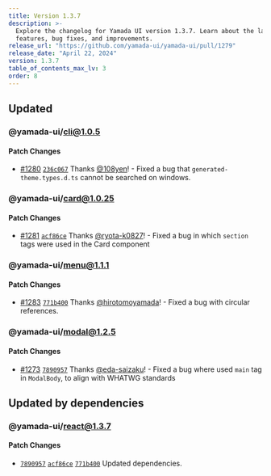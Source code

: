 ```yaml
---
title: Version 1.3.7
description: >-
  Explore the changelog for Yamada UI version 1.3.7. Learn about the latest
  features, bug fixes, and improvements.
release_url: "https://github.com/yamada-ui/yamada-ui/pull/1279"
release_date: "April 22, 2024"
version: 1.3.7
table_of_contents_max_lv: 3
order: 8
---
```


## Updated

### @yamada-ui/cli@1.0.5

#### Patch Changes

- [#1280](https://github.com/yamada-ui/yamada-ui/pull/1280) [`236c067`](https://github.com/yamada-ui/yamada-ui/commit/236c0674daba4a0724e001cf1baa856e977f4e0e) Thanks [@108yen](https://github.com/108yen)! - Fixed a bug that `generated-theme.types.d.ts` cannot be searched on windows.

### @yamada-ui/card@1.0.25

#### Patch Changes

- [#1281](https://github.com/yamada-ui/yamada-ui/pull/1281) [`acf86ce`](https://github.com/yamada-ui/yamada-ui/commit/acf86ce98c94db25d82e0dc4ff4ef96db979933a) Thanks [@ryota-k0827](https://github.com/ryota-k0827)! - Fixed a bug in which `section` tags were used in the Card component

### @yamada-ui/menu@1.1.1

#### Patch Changes

- [#1283](https://github.com/yamada-ui/yamada-ui/pull/1283) [`771b400`](https://github.com/yamada-ui/yamada-ui/commit/771b4006e2753543b02e386cbab3e4a1f278dd5c) Thanks [@hirotomoyamada](https://github.com/hirotomoyamada)! - Fixed a bug with circular references.

### @yamada-ui/modal@1.2.5

#### Patch Changes

- [#1273](https://github.com/yamada-ui/yamada-ui/pull/1273) [`7890957`](https://github.com/yamada-ui/yamada-ui/commit/7890957bb684acd475707e0662953c904e8a937d) Thanks [@eda-saizaku](https://github.com/eda-saizaku)! - Fixed a bug where used `main` tag in `ModalBody`, to align with WHATWG standards

## Updated by dependencies

### @yamada-ui/react@1.3.7

#### Patch Changes

- [`7890957`](https://github.com/yamada-ui/yamada-ui/commit/7890957bb684acd475707e0662953c904e8a937d) [`acf86ce`](https://github.com/yamada-ui/yamada-ui/commit/acf86ce98c94db25d82e0dc4ff4ef96db979933a) [`771b400`](https://github.com/yamada-ui/yamada-ui/commit/771b4006e2753543b02e386cbab3e4a1f278dd5c) Updated dependencies.
